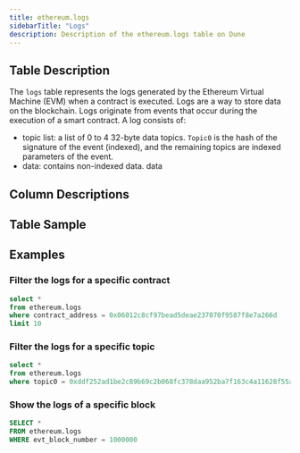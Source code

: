 ```yaml
---
title: ethereum.logs
sidebarTitle: "Logs"
description: Description of the ethereum.logs table on Dune
---
```

## Table Description

The `logs` table represents the logs generated by the Ethereum Virtual Machine (EVM) when a contract is executed. Logs are a way to store data on the blockchain. Logs originate from  events that occur during the execution of a smart contract. A log consists of: 
- topic list: a list of 0 to 4 32-byte data topics. `Topic0` is the hash of the signature of the event (indexed), and the remaining topics are indexed parameters of the event.
- data: contains non-indexed data. data 





## Column Descriptions


<ColumnDescriptions tableSchema="ethereum" tableName="logs" />

## Table Sample


<TableSample tableSchema="ethereum" tableName="logs" />

## Examples

### Filter the logs for a specific contract

```sql
select *
from ethereum.logs
where contract_address = 0x06012c8cf97bead5deae237070f9587f8e7a266d
limit 10
```

### Filter the logs for a specific topic

```sql
select *
from ethereum.logs
where topic0 = 0xddf252ad1be2c89b69c2b068fc378daa952ba7f163c4a11628f55a4df523b3ef

```
### Show the logs of a specific block

```sql
SELECT *
FROM ethereum.logs
WHERE evt_block_number = 1000000
```